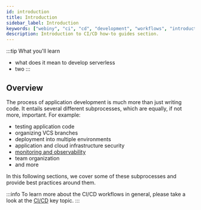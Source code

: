 ```yaml
---
id: introduction
title: Introduction
sidebar_label: Introduction
keywords: ["webiny", "ci", "cd", "development", "workflows", "introduction"]
description: Introduction to CI/CD how-to guides section.
---
```

:::tip What you'll learn
- what does it mean to develop serverless
- two
:::

## Overview

The process of application development is much more than just writing code. It entails several different subprocesses, which are equally, if not more, important. For example:

- testing application code
- organizing VCS branches
- deployment into multiple environments
- application and cloud infrastructure security
- [monitoring and observability](https://thenewstack.io/monitoring-vs-observability-whats-the-difference/)
- team organization
- and more

In this following sections, we cover some of these subprocesses and provide best practices around them.

:::info
To learn more about the CI/CD workflows in general, please take a look at the [CI/CD](/docs/key-topics/ci-cd) key topic.
:::
